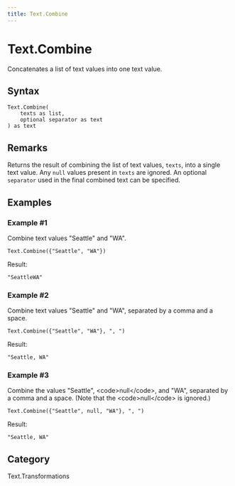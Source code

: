 ```yaml
---
title: Text.Combine
---
```


# Text.Combine


Concatenates a list of text values into one text value.


## Syntax

```powerquery
Text.Combine(
    texts as list,
    optional separator as text
) as text
```


## Remarks

Returns the result of combining the list of text values, <code>texts</code>, into a single text value. Any <code>null</code> values present in <code>texts</code> are ignored.    An optional <code>separator</code> used in the final combined text can be specified.


## Examples

### Example #1 
Combine text values &#34;Seattle&#34; and &#34;WA&#34;.
```powerquery
Text.Combine({"Seattle", "WA"})
```

Result: 
```powerquery
"SeattleWA"
```


### Example #2 
Combine text values &#34;Seattle&#34; and &#34;WA&#34;, separated by a comma and a space.
```powerquery
Text.Combine({"Seattle", "WA"}, ", ")
```

Result: 
```powerquery
"Seattle, WA"
```


### Example #3 
Combine the values &#34;Seattle&#34;, &lt;code&gt;null&lt;/code&gt;, and &#34;WA&#34;, separated by a comma and a space. (Note that the &lt;code&gt;null&lt;/code&gt; is ignored.)
```powerquery
Text.Combine({"Seattle", null, "WA"}, ", ")
```

Result: 
```powerquery
"Seattle, WA"
```

## Category
Text.Transformations


<Partial />
